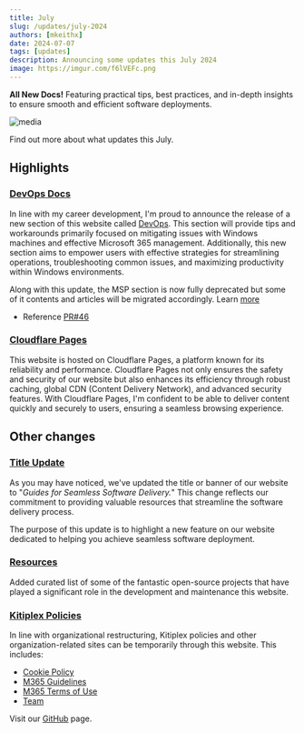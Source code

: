 ```yaml
---
title: July 
slug: /updates/july-2024
authors: [mkeithx]
date: 2024-07-07
tags: [updates]
description: Announcing some updates this July 2024
image: https://imgur.com/f6lVEFc.png
---
```



<!-- # DevOps July -->
**All New Docs!** Featuring practical tips, best practices, and in-depth insights to ensure smooth and efficient software deployments.

![media](https://imgur.com/f6lVEFc.png)

Find out more about what updates this July.

<!-- truncate -->

## Highlights

### [DevOps Docs](/docs/devops)
In line with my career development, I'm proud to announce the release of a new section of this website called [DevOps](/docs/devops). This section will provide tips and workarounds primarily focused on mitigating issues with Windows machines and effective Microsoft 365 management. Additionally, this new section aims to empower users with effective strategies for streamlining operations, troubleshooting common issues, and maximizing productivity within Windows environments. 

Along with this update, the MSP section is now fully deprecated but some of it contents and articles will be migrated accordingly. Learn [more](../june.mdx#deprecation-of-msp-docs-project)



- Reference [PR#46](https://github.com/mkeithX/mkeithx.github.io/pull/46)


### [Cloudflare Pages](https://developers.cloudflare.com/pages)
This website is hosted on Cloudflare Pages, a platform known for its reliability and performance. Cloudflare Pages not only ensures the safety and security of our website but also enhances its efficiency through robust caching, global CDN (Content Delivery Network), and advanced security features. With Cloudflare Pages, I'm confident to be able to deliver content quickly and securely to users, ensuring a seamless browsing experience.


## Other changes

### [Title Update](/)

As you may have noticed, we've updated the title or banner of our website to "_Guides for Seamless Software Delivery._" This change reflects our commitment to providing valuable resources that streamline the software delivery process.

The purpose of this update is to highlight a new feature on our website dedicated to helping you achieve seamless software deployment.


### [Resources](/community)
Added curated list of some of the fantastic open-source projects that have played a significant role in the development and maintenance this website.


### [Kitiplex Policies](/community/kitiplex)
In line with organizational restructuring, Kitiplex policies and other organization-related sites can be temporarily through this website. This includes:

- [Cookie Policy](/community/kitiplex/cookie-policy)
- [M365 Guidelines](/community/kitiplex/m365-guidelines)
- [M365 Terms of Use](/community/kitiplex/m365-terms-of-use)
- [Team](/community/kitiplex/team)

Visit our [GitHub](https://github.com/kitiplex) page.